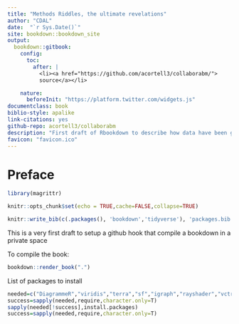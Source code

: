 ```yaml
--- 
title: "Methods Riddles, the ultimate revelations"
author: "CDAL"
date:  "`r Sys.Date()`"
site: bookdown::bookdown_site
output:
  bookdown::gitbook: 
    config:
      toc:
        after: |
          <li><a href="https://github.com/acortell3/collaborabm/">
          source</a></li>

    nature:
      beforeInit: "https://platform.twitter.com/widgets.js"
documentclass: book
biblio-style: apalike
link-citations: yes
github-repo: acortell3/collaborabm
description: "First draft of Rbookdown to describe how data have been generated"
favicon: "favicon.ico"
---
```

# Preface{-}

```r
library(magrittr)

knitr::opts_chunk$set(echo = TRUE,cache=FALSE,collapse=TRUE)
```

```r
knitr::write_bib(c(.packages(), 'bookdown','tidyverse'), 'packages.bib')
```

This is a very first draft to setup a github hook that compile a bookdown in a private space

To compile the book:

```r
bookdown::render_book(".")
```


List of packages to install

```r
needed=c("DiagrammeR","viridis","terra","sf","igraph","rayshader","vctrs")
success=sapply(needed,require,character.only=T)
sapply(needed[!success],install.packages)
success=sapply(needed,require,character.only=T)
```



